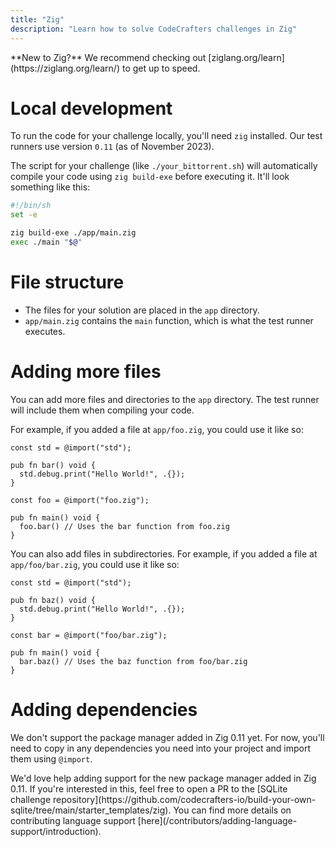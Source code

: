 ```yaml
---
title: "Zig"
description: "Learn how to solve CodeCrafters challenges in Zig"
---
```


<Note>
  **New to Zig?** We recommend checking out
  [ziglang.org/learn](https://ziglang.org/learn/) to get up to speed.
</Note>

# Local development

To run the code for your challenge locally, you'll need `zig` installed. Our test runners use version `0.11` (as of November 2023).

The script for your challenge (like `./your_bittorrent.sh`) will automatically compile your code using `zig build-exe` before executing it. It'll
look something like this:

```sh
#!/bin/sh
set -e

zig build-exe ./app/main.zig
exec ./main "$@"
```

# File structure

- The files for your solution are placed in the `app` directory.
- `app/main.zig` contains the `main` function, which is what the test runner executes.

# Adding more files

You can add more files and directories to the `app` directory. The test runner will include them when compiling your code.

For example, if you added a file at `app/foo.zig`, you could use it like so:

<CodeGroup>

```zig app/foo.zig
const std = @import("std");

pub fn bar() void {
  std.debug.print("Hello World!", .{});
}
```

```zig app/main.zig
const foo = @import("foo.zig");

pub fn main() void {
  foo.bar() // Uses the bar function from foo.zig
}
```

</CodeGroup>

You can also add files in subdirectories. For example, if you added a file at `app/foo/bar.zig`, you could use it like so:

<CodeGroup>

```zig app/foo/bar.zig
const std = @import("std");

pub fn baz() void {
  std.debug.print("Hello World!", .{});
}
```

```zig app/main.zig
const bar = @import("foo/bar.zig");

pub fn main() void {
  bar.baz() // Uses the baz function from foo/bar.zig
}
```

</CodeGroup>

# Adding dependencies

We don't support the package manager added in Zig 0.11 yet. For now, you'll need to copy in any dependencies you need into your project
and import them using `@import`.

<Note>
  We'd love help adding support for the new package manager added in Zig 0.11.
  If you're interested in this, feel free to open a PR to the [SQLite challenge
  repository](https://github.com/codecrafters-io/build-your-own-sqlite/tree/main/starter_templates/zig).
  You can find more details on contributing language support
  [here](/contributors/adding-language-support/introduction).
</Note>
